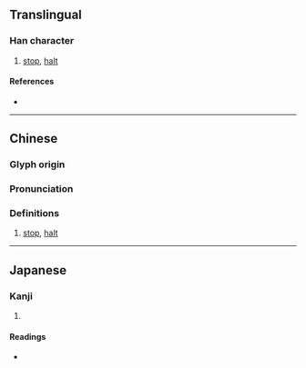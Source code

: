 {{character info/new}}
==Translingual==

===Han character===
{{Han char|rn=9|rad=人|as=13|sn=15|four=29266|canj=OFBW|ids=⿰亻當}}

# [[stop]], [[halt]]

====References====
* {{Han ref|kx=0119.020|dkj=01180|dj=0252.030|hdz=10224.130|uh=5105|ud=20741|bh=BBFD|bd=48125}}

----

==Chinese==
{{zh-forms|s=𰁸}}

===Glyph origin===
{{Han etym}}

===Pronunciation===
{{zh-pron
|m=dàng,dāng
|c=dong1
|mn=tong/tòng
|mc=y
|oc=y
|ma=
|cat=v
}}

===Definitions===
{{zh-hanzi}}

# [[stop]], [[halt]]

----

==Japanese==

===Kanji===
{{ja-kanji|grade=|rs=人13}}

# {{rfdef|ja|sort=人13}}

====Readings====
* {{ja-readings|on=[[とう]] (tō)|kun=[[おわる]] (owaru), [[とまる]] (tomaru), [[あたりまえでるい]] (atarimaederui)}}